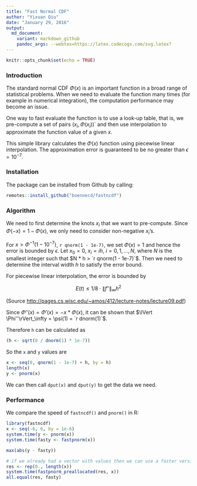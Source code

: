 ```yaml
---
title: "Fast Normal CDF"
author: "Yixuan Qiu"
date: "January 29, 2016"
output: 
  md_document:
    variant: markdown_github
    pandoc_args: --webtex=https://latex.codecogs.com/svg.latex?
---
```


```r
knitr::opts_chunk$set(echo = TRUE)
```

### Introduction

The standard normal CDF $\Phi(x)$ is an important function in a broad range of
statistical problems. When we need to evaluate the function many times
(for example in numerical integration), the computation performance may become
an issue.

One way to fast evaluate the function is to use a look-up table, that is, 
we pre-compute a set of pairs $(x_i, \Phi(x_i))$` and then use interpolation
to approximate the function value of a given $x$.

This simple library calculates the $\Phi(x)$ function using piecewise linear
interpolation. The approximation error is guaranteed to be no greater than
$\epsilon = 10^{-7}$.

### Installation 

The package can be installed from Github by calling:

```r
remotes::install_github("boennecd/fastncdf")
```


### Algorithm

We need to first determine the knots $x_i$ that we want to pre-compute.
Since $\Phi(-x) = 1 - \Phi(x)$, we only need to consider non-negative 
$x_i$'s.

For $x > \Phi^{-1}(1 - 10^{-7})$,  `r qnorm(1 - 1e-7)`, 
we set $\Phi(x) = 1$ and hence the error is
bounded by $\epsilon$. Let $x_0 = 0$, $x_i = ih$, $i = 0, 1, ..., N$, where
$N$ is the smallest integer such that $N * h > `r qnorm(1 - 1e-7)`$.
Then we need to determine the interval width $h$ to satisfy the error bound.

For piecewise linear interpolation, the error is bounded by

$$E(t) ≤ 1/8 \cdot \lVert f''\rVert_{\infty}h^2$$

(Source [http://pages.cs.wisc.edu/~amos/412/lecture-notes/lecture09.pdf](http://pages.cs.wisc.edu/~amos/412/lecture-notes/lecture09.pdf))


Since $\Phi''(x) = \Phi'(x) = -x * \Phi(x)$, it can be shown that 
$\lVert \Phi''\rVert_\infty = \psi(1) = `r dnorm(1)`$.

Therefore `h` can be calculated as

```r
(h <- sqrt(8 / dnorm(1) * 1e-7))
```

So the `x` and `y` values are

```r
x <- seq(0, qnorm(1 - 1e-7) + h, by = h)
length(x)
y <- pnorm(x)
```

We can then call `dput(x)` and `dput(y)` to get the data we need. 

### Performance

We compare the speed of `fastncdf()` and `pnorm()` in R:

```r
library(fastncdf)
x <- seq(-6, 6, by = 1e-6)
system.time(y <- pnorm(x))
system.time(fasty <- fastpnorm(x))

max(abs(y - fasty))

# if we already had a vector with values then we can use a faster version
res <- rep(0., length(x))
system.time(fastpnorm_preallocated(res, x))
all.equal(res, fasty)
```
